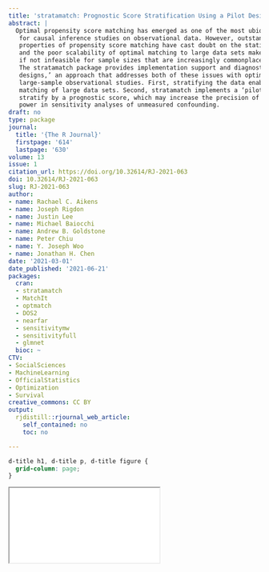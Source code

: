 ```yaml
---
title: 'stratamatch: Prognostic Score Stratification Using a Pilot Design'
abstract: |
  Optimal propensity score matching has emerged as one of the most ubiquitous approaches
   for causal inference studies on observational data. However, outstanding critiques of the statistical
   properties of propensity score matching have cast doubt on the statistical efficiency of this technique,
   and the poor scalability of optimal matching to large data sets makes this approach inconvenient
   if not infeasible for sample sizes that are increasingly commonplace in modern observational data.
   The stratamatch package provides implementation support and diagnostics for ‘stratified matching
   designs,’ an approach that addresses both of these issues with optimal propensity score matching for
   large-sample observational studies. First, stratifying the data enables more computationally efficient
   matching of large data sets. Second, stratamatch implements a ‘pilot design’ approach in order to
   stratify by a prognostic score, which may increase the precision of the effect estimate and increase
   power in sensitivity analyses of unmeasured confounding.
draft: no
type: package
journal:
  title: '{The R Journal}'
  firstpage: '614'
  lastpage: '630'
volume: 13
issue: 1
citation_url: https://doi.org/10.32614/RJ-2021-063
doi: 10.32614/RJ-2021-063
slug: RJ-2021-063
author:
- name: Rachael C. Aikens
- name: Joseph Rigdon
- name: Justin Lee
- name: Michael Baiocchi
- name: Andrew B. Goldstone
- name: Peter Chiu
- name: Y. Joseph Woo
- name: Jonathan H. Chen
date: '2021-03-01'
date_published: '2021-06-21'
packages:
  cran:
  - stratamatch
  - MatchIt
  - optmatch
  - DOS2
  - nearfar
  - sensitivitymw
  - sensitivityfull
  - glmnet
  bioc: ~
CTV:
- SocialSciences
- MachineLearning
- OfficialStatistics
- Optimization
- Survival
creative_commons: CC BY
output:
  rjdistill::rjournal_web_article:
    self_contained: no
    toc: no

---
```


```css
d-title h1, d-title p, d-title figure {
  grid-column: page;
}
```

<div class="l-page">
  <object data="RJ-2021-063.pdf" type="application/pdf" style="height:955px;width:100%">
    <iframe src="RJ-2021-063.pdf"></iframe>
  </object>
</div>
